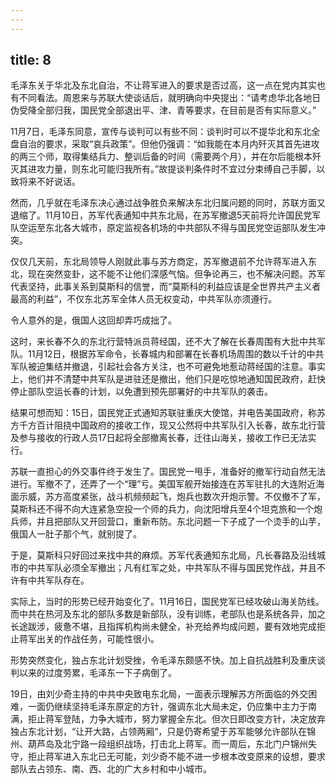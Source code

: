 ```yaml
---
---
---
```

title: 8
---




毛泽东关于华北及东北自治，不让蒋军进入的要求是否过高，这一点在党内其实也有不同看法。周恩来与苏联大使谈话后，就明确向中央提出：“请考虑华北各地日伪受降全部归我，国民党全部退出平、津、青等要求，在目前是否有实际意义。”

11月7日，毛泽东同意，宣传与谈判可以有些不同：谈判时可以不提华北和东北全盘自治的要求，采取“哀兵政策”。但他仍强调：“如我能在本月内歼灭其首先进攻的两三个师，取得集结兵力、整训后备的时间（需要两个月），并在尔后能根本歼灭其进攻力量，则东北可能归我所有。”故提谈判条件时不宜过分束缚自己手脚，以致将来不好说话。

然而，几乎就在毛泽东决心通过战争胜负来解决东北归属问题的同时，苏联方面又退缩了。11月10日，苏军代表通知中共东北局，在苏军撤退5天前将允许国民党军队空运至东北各大城市，原定监视各机场的中共部队不得与国民党空运部队发生冲突。

仅仅几天前，东北局领导人刚就此事与苏方商定，苏军撤退前不允许蒋军进入东北，现在突然变卦，这不能不让他们深感气恼。但争论再三，也不解决问题。苏军代表坚持，此事关系到莫斯科的信誉，而“莫斯科的利益应该是全世界共产主义者最高的利益”，不仅东北苏军全体人员无权变动，中共军队亦须遵行。

令人意外的是，俄国人这回却弄巧成拙了。

这时，来长春不久的东北行营特派员蒋经国，还不大了解在长春周围有大批中共军队。11月12日，根据苏军命令，长春城内和部署在长春机场周围的数以千计的中共军队被迫集结并撤退，引起社会各方关注，也不可避免地惹动蒋经国的注意。事实上，他们并不清楚中共军队是进驻还是撤出，他们只是吃惊地通知国民政府，赶快停止部队空运长春的计划，以免遭到预先部署好的中共军队的袭击。

结果可想而知：15日，国民党正式通知苏联驻重庆大使馆，并电告美国政府，称苏方千方百计阻挠中国政府的接收工作，现又公然将中共军队引入长春，故东北行营及参与接收的行政人员17日起将全部撤离长春，迁往山海关，接收工作已无法实行。

苏联一直担心的外交事件终于发生了。国民党一甩手，准备好的撤军行动自然无法进行。军撤不了，还弄了一个“理”亏。美国军舰开始接连在苏军驻扎的大连附近海面示威，苏方高度紧张，战斗机频频起飞，炮兵也数次开炮示警。不仅撤不了军，莫斯科还不得不向大连紧急空投一个师的兵力，向沈阳增兵至4个坦克旅和一个炮兵师，并且把部队又开回营口，重新布防。东北问题一下子成了一个烫手的山芋，俄国人一肚子那个气，就别提了。

于是，莫斯科只好回过来找中共的麻烦。苏军代表通知东北局，凡长春路及沿线城市的中共军队必须全军撤出；凡有红军之处，中共军队不得与国民党作战，并且不许有中共军队存在。

实际上，当时的形势已经开始变化了。11月16日，国民党军已经攻破山海关防线。而中共在热河及东北的部队多数是新部队，没有训练，老部队也是系统各异，加之长途跋涉，疲惫不堪，且指挥机构尚未健全，补充给养均成问题，要有效地完成拒止蒋军出关的作战任务，可能性很小。

形势突然变化，独占东北计划受挫，令毛泽东颇感不快。加上自抗战胜利及重庆谈判以来的过度劳累，毛泽东一下子病倒了。

19日，由刘少奇主持的中共中央致电东北局，一面表示理解苏方所面临的外交困难，一面仍继续坚持毛泽东原定的方针，强调东北大局未定，仍应集中主力于南满，拒止蒋军登陆，力争大城市，努力掌握全东北。但次日即改变方针，决定放弃独占东北计划，“让开大路，占领两厢”，只是仍寄希望于苏军能够允许部队在锦州、葫芦岛及北宁路一段组织战场，打击北上蒋军。而一周后，东北门户锦州失守，拒止蒋军进入东北已无可能，刘少奇不能不进一步根本改变原来的设想，要求部队去占领东、南、西、北的广大乡村和中小城市。